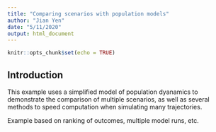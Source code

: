 ```yaml
---
title: "Comparing scenarios with population models"
author: "Jian Yen"
date: "5/11/2020"
output: html_document
---
```


```r
knitr::opts_chunk$set(echo = TRUE)
```

## Introduction

This example uses a simplified model of population dyanamics to demonstrate the comparison of multiple scenarios, as well as several methods to speed computation when simulating many trajectories.

Example based on ranking of outcomes, multiple model runs, etc.
